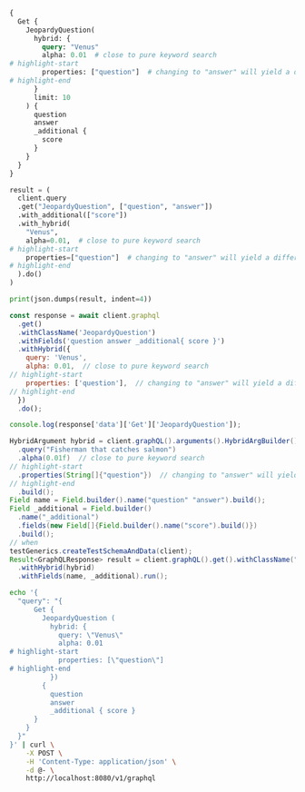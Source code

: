<!-- Imported from /developers/weaviate/api/graphql/vector-search-parameters/#hybrid -->


<Tabs groupId="languages">
<TabItem value="graphql" label="GraphQL">

```graphql
{
  Get {
    JeopardyQuestion(
      hybrid: {
        query: "Venus"
        alpha: 0.01  # close to pure keyword search
# highlight-start
        properties: ["question"]  # changing to "answer" will yield a different result set
# highlight-end
      }
      limit: 10
    ) {
      question
      answer
      _additional {
        score
      }
    }
  }
}
```

</TabItem>
<TabItem value="py" label="Python">

```python
result = (
  client.query
  .get("JeopardyQuestion", ["question", "answer"])
  .with_additional(["score"])
  .with_hybrid(
    "Venus",
    alpha=0.01,  # close to pure keyword search
# highlight-start
    properties=["question"]  # changing to "answer" will yield a different result set
# highlight-end
  ).do()
)

print(json.dumps(result, indent=4))
```

</TabItem>
<TabItem value="js" label="TypeScript">

```js
const response = await client.graphql
  .get()
  .withClassName('JeopardyQuestion')
  .withFields('question answer _additional{ score }')
  .withHybrid({
    query: 'Venus',
    alpha: 0.01,  // close to pure keyword search
// highlight-start
    properties: ['question'],  // changing to "answer" will yield a different set of results
// highlight-end
  })
  .do();

console.log(response['data']['Get']['JeopardyQuestion']);
```

</TabItem>
<TabItem value="java" label="Java">

```java
HybridArgument hybrid = client.graphQL().arguments().HybridArgBuilder()
  .query("Fisherman that catches salmon")
  .alpha(0.01f)  // close to pure keyword search
// highlight-start
  .properties(String[]{"question"})  // changing to "answer" will yield a different result set
// highlight-end
  .build();
Field name = Field.builder().name("question" "answer").build();
Field _additional = Field.builder()
  .name("_additional")
  .fields(new Field[]{Field.builder().name("score").build()})
  .build();
// when
testGenerics.createTestSchemaAndData(client);
Result<GraphQLResponse> result = client.graphQL().get().withClassName("JeopardyQuestion")
  .withHybrid(hybrid)
  .withFields(name, _additional).run();
```

</TabItem>
<TabItem value="curl" label="Curl">

```bash
echo '{
  "query": "{
      Get {
        JeopardyQuestion (
          hybrid: {
            query: \"Venus\"
            alpha: 0.01
# highlight-start
            properties: [\"question\"]
# highlight-end
          })
        {
          question
          answer
          _additional { score }
      }
    }
  }"
}' | curl \
    -X POST \
    -H 'Content-Type: application/json' \
    -d @- \
    http://localhost:8080/v1/graphql
```

</TabItem>
</Tabs>
